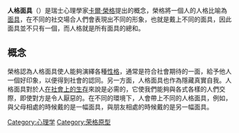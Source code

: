 {{unreferenced|time=2013-08-06T10:11:55+00:00}}
'''人格面具'''（{{lang-en|persona}}）是瑞士心理學家[[卡爾·榮格|卡爾·榮格]]提出的概念，榮格將一個人的人格比喻為[[面具|面具]]，在不同的社交場合人們會表現出不同的形象，也就是戴上不同的面具，因此面具並不只有一個，而人格就是所有面具的總和。

==概念==
榮格認為人格面具使人能夠演繹各種[[性格|性格]]，通常是符合社會期待的一面，給予他人一個好印象，以便得到社會的認同。另一方面，人格面具也作為隱藏真實自我。人格面具對於人[[苦_(佛教)|在社會上的生存]]來說是必需的，它使我們能夠與各式各樣的人們交際，即使對方是令人厭惡的。在不同的環境下，人會帶上不同的人格面具，例如，與父母相處的時候戴的是一幅面具，與朋友相處的時候戴的是另一幅面具。
[[Category:心理学|Category:心理学]]
[[Category:荣格原型|Category:荣格原型]]

{{Jung}}